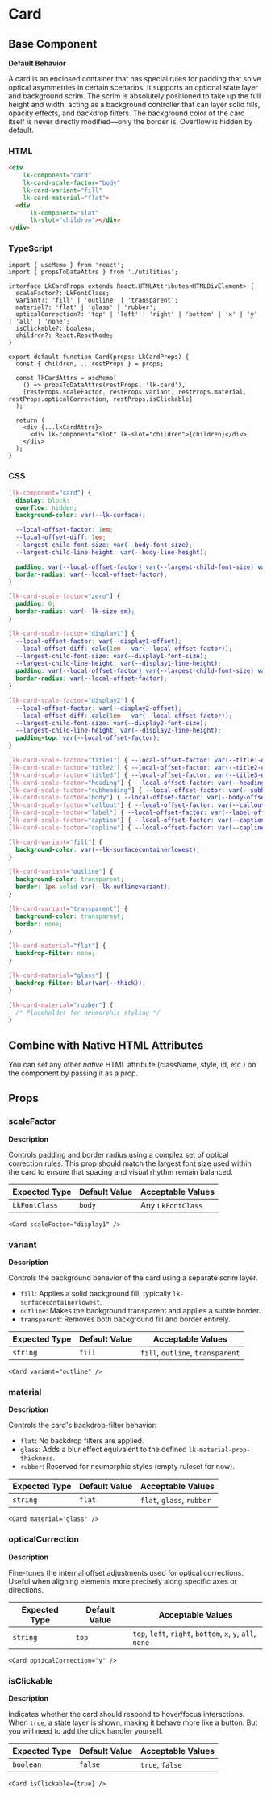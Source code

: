 # Card

## Base Component

**Default Behavior**

A card is an enclosed container that has special rules for padding that solve optical asymmetries in certain scenarios. It supports an optional state layer and background scrim. The scrim is absolutely positioned to take up the full height and width, acting as a background controller that can layer solid fills, opacity effects, and backdrop filters. The background color of the card itself is never directly modified—only the border is. Overflow is hidden by default.

### HTML

```html
<div 
	lk-component="card" 
	lk-card-scale-factor="body" 
	lk-card-variant="fill" 
	lk-card-material="flat">
  <div 
	  lk-component="slot" 
	  lk-slot="children"></div>
</div>
```

### TypeScript

```tsx
import { useMemo } from 'react';
import { propsToDataAttrs } from './utilities';

interface LkCardProps extends React.HTMLAttributes<HTMLDivElement> {
  scaleFactor?: LkFontClass;
  variant?: 'fill' | 'outline' | 'transparent';
  material?: 'flat' | 'glass' | 'rubber';
  opticalCorrection?: 'top' | 'left' | 'right' | 'bottom' | 'x' | 'y' | 'all' | 'none';
  isClickable?: boolean;
  children?: React.ReactNode;
}

export default function Card(props: LkCardProps) {
  const { children, ...restProps } = props;

  const lkCardAttrs = useMemo(
    () => propsToDataAttrs(restProps, 'lk-card'),
    [restProps.scaleFactor, restProps.variant, restProps.material, restProps.opticalCorrection, restProps.isClickable]
  );

  return (
    <div {...lkCardAttrs}>
      <div lk-component="slot" lk-slot="children">{children}</div>
    </div>
  );
}
```

### CSS

```css
[lk-component="card"] {
  display: block;
  overflow: hidden;
  background-color: var(--lk-surface);

  --local-offset-factor: 1em;
  --local-offset-diff: 1em;
  --largest-child-font-size: var(--body-font-size);
  --largest-child-line-height: var(--body-line-height);

  padding: var(--local-offset-factor) var(--largest-child-font-size) var(--largest-child-font-size);
  border-radius: var(--local-offset-factor);
}

[lk-card-scale-factor="zero"] {
  padding: 0;
  border-radius: var(--lk-size-sm);
}

[lk-card-scale-factor="display1"] {
  --local-offset-factor: var(--display1-offset);
  --local-offset-diff: calc(1em - var(--local-offset-factor));
  --largest-child-font-size: var(--display1-font-size);
  --largest-child-line-height: var(--display1-line-height);
  padding: var(--local-offset-factor) var(--largest-child-font-size) var(--largest-child-font-size);
  border-radius: var(--local-offset-factor);
}

[lk-card-scale-factor="display2"] {
  --local-offset-factor: var(--display2-offset);
  --local-offset-diff: calc(1em - var(--local-offset-factor));
  --largest-child-font-size: var(--display2-font-size);
  --largest-child-line-height: var(--display2-line-height);
  padding-top: var(--local-offset-factor);
}

[lk-card-scale-factor="title1"] { --local-offset-factor: var(--title1-offset); }
[lk-card-scale-factor="title2"] { --local-offset-factor: var(--title2-offset); }
[lk-card-scale-factor="title3"] { --local-offset-factor: var(--title3-offset); }
[lk-card-scale-factor="heading"] { --local-offset-factor: var(--heading-offset); }
[lk-card-scale-factor="subheading"] { --local-offset-factor: var(--subheading-offset); }
[lk-card-scale-factor="body"] { --local-offset-factor: var(--body-offset); }
[lk-card-scale-factor="callout"] { --local-offset-factor: var(--callout-offset); }
[lk-card-scale-factor="label"] { --local-offset-factor: var(--label-offset); }
[lk-card-scale-factor="caption"] { --local-offset-factor: var(--caption-offset); }
[lk-card-scale-factor="capline"] { --local-offset-factor: var(--capline-offset); }

[lk-card-variant="fill"] {
  background-color: var(--lk-surfacecontainerlowest);
}

[lk-card-variant="outline"] {
  background-color: transparent;
  border: 1px solid var(--lk-outlinevariant);
}

[lk-card-variant="transparent"] {
  background-color: transparent;
  border: none;
}

[lk-card-material="flat"] {
  backdrop-filter: none;
}

[lk-card-material="glass"] {
  backdrop-filter: blur(var(--thick));
}

[lk-card-material="rubber"] {
  /* Placeholder for neumorphic styling */
}

```

## Combine with Native HTML Attributes

You can set any other *native* HTML attribute (className, style, id, etc.) on the component by passing it as a prop.

## Props

### **scaleFactor**

**Description**

Controls padding and border radius using a complex set of optical correction rules. This prop should match the largest font size used within the card to ensure that spacing and visual rhythm remain balanced.

| **Expected Type** | **Default Value** | **Acceptable Values** |
| --- | --- | --- |
| `LkFontClass` | `body` | Any `LkFontClass` |

```tsx
<Card scaleFactor="display1" />

```

### **variant**

**Description**

Controls the background behavior of the card using a separate scrim layer.

- `fill`: Applies a solid background fill, typically `lk-surfacecontainerlowest`.
- `outline`: Makes the background transparent and applies a subtle border.
- `transparent`: Removes both background fill and border entirely.

| **Expected Type** | **Default Value** | **Acceptable Values** |
| --- | --- | --- |
| `string` | `fill` | `fill`, `outline`, `transparent` |

```tsx
<Card variant="outline" />

```

### **material**

**Description**

Controls the card's backdrop-filter behavior:

- `flat`: No backdrop filters are applied.
- `glass`: Adds a blur effect equivalent to the defined `lk-material-prop-thickness`.
- `rubber`: Reserved for neumorphic styles (empty ruleset for now).

| **Expected Type** | **Default Value** | **Acceptable Values** |
| --- | --- | --- |
| `string` | `flat` | `flat`, `glass`, `rubber` |

```tsx
<Card material="glass" />
```

### **opticalCorrection**

**Description**

Fine-tunes the internal offset adjustments used for optical corrections. Useful when aligning elements more precisely along specific axes or directions.

| **Expected Type** | **Default Value** | **Acceptable Values** |
| --- | --- | --- |
| `string` | `top` | `top`, `left`, `right`, `bottom`, `x`, `y`, `all`, `none` |

```tsx
<Card opticalCorrection="y" />

```

### **isClickable**

**Description**

Indicates whether the card should respond to hover/focus interactions. When `true`, a state layer is shown, making it behave more like a button. But you will need to add the click handler yourself.

| **Expected Type** | **Default Value** | **Acceptable Values** |
| --- | --- | --- |
| `boolean` | `false` | `true`, `false` |

```tsx
<Card isClickable={true} />
```